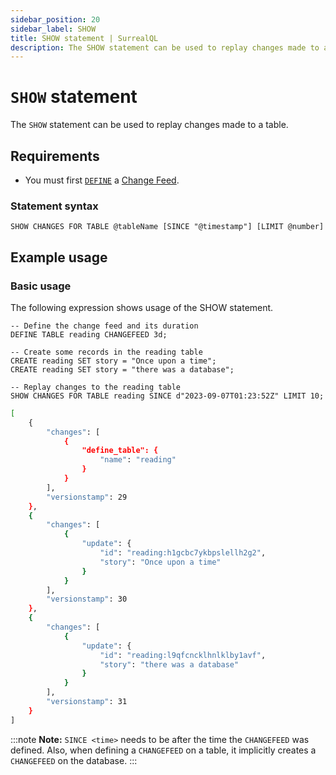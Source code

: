```yaml
---
sidebar_position: 20
sidebar_label: SHOW
title: SHOW statement | SurrealQL
description: The SHOW statement can be used to replay changes made to a table.
---
```


# `SHOW` statement

The `SHOW` statement can be used to replay changes made to a table.

## Requirements
- You must first [`DEFINE`](/docs/surrealdb/surrealql/statements/define/table#example-usage) a [Change Feed](https://surrealdb.com/products/change-data-capture).

### Statement syntax

```surql title="SurrealQL Syntax"
SHOW CHANGES FOR TABLE @tableName [SINCE "@timestamp"] [LIMIT @number]
```

## Example usage
### Basic usage

The following expression shows usage of the SHOW statement.

```surql
-- Define the change feed and its duration
DEFINE TABLE reading CHANGEFEED 3d;

-- Create some records in the reading table
CREATE reading SET story = "Once upon a time";
CREATE reading SET story = "there was a database";

-- Replay changes to the reading table
SHOW CHANGES FOR TABLE reading SINCE d"2023-09-07T01:23:52Z" LIMIT 10;
```

```bash title="Response"
[
    {
        "changes": [
            {
                "define_table": {
                    "name": "reading"
                }
            }
        ],
        "versionstamp": 29
    },
    {
        "changes": [
            {
                "update": {
                    "id": "reading:h1gcbc7ykbpslellh2g2",
                    "story": "Once upon a time"
                }
            }
        ],
        "versionstamp": 30
    },
    {
        "changes": [
            {
                "update": {
                    "id": "reading:l9qfcncklhnlklby1avf",
                    "story": "there was a database"
                }
            }
        ],
        "versionstamp": 31
    }
]
```

:::note
__Note:__ `SINCE <time>` needs to be after the time the `CHANGEFEED` was defined. Also, when defining a `CHANGEFEED` on a table, it implicitly creates a `CHANGEFEED` on the database.
:::